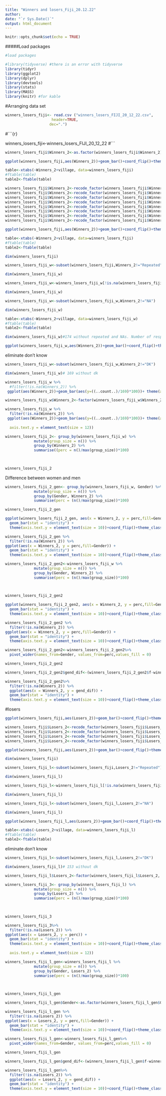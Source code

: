 ---
title: "Winners and losers_Fiji_20.12.22"
author: 
date: "`r Sys.Date()`"
output: html_document
---

```{r setup, include=FALSE}
knitr::opts_chunk$set(echo = TRUE)
```
#####Load packages

```{r}

#load packages

#library(tidyverse) #there is an error with tidyverse
library(tidyr)
library(ggplot2)
library(dplyr)
library(devtools)
library(stats)
library(MASS)
library(knitr) #for kable

```


#Arranging data set

```{r}

winners_losers_fiji<- read.csv ("winners_losers_FIJI_20_12_22.csv",
                     header=TRUE,
                    dec=".")

```

#```{r}

winners_losers_fiji<-winners_losers_FIJI_20_12_22
#```

```{r}
winners_losers_fiji$Winners_2<-as.factor(winners_losers_fiji$Winners_2)
```

```{r}
ggplot(winners_losers_fiji,aes(Winners_2))+geom_bar()+coord_flip()+theme_classic()
```
```{r}
table<-xtabs(~Winners_2+village, data=winners_losers_fiji)
#ftable(table)
table2<-ftable(table)
```



```{r}
winners_losers_fiji$Winners_2<-recode_factor(winners_losers_fiji$Winners_2,  "Vitawa village"= "Other villages")
winners_losers_fiji$Winners_2<-recode_factor(winners_losers_fiji$Winners_2,  "Nerby villages"= "Other villages")
winners_losers_fiji$Winners_2<-recode_factor(winners_losers_fiji$Winners_2,  "Navuniivi and Nayaunura"= "Other villages")
winners_losers_fiji$Winners_2<-recode_factor(winners_losers_fiji$Winners_2,  "Narewa village"= "Other villages")
winners_losers_fiji$Winners_2<-recode_factor(winners_losers_fiji$Winners_2,  "Villages"= "Community")
winners_losers_fiji$Winners_2<-recode_factor(winners_losers_fiji$Winners_2,  "Everyone"= "Community")
winners_losers_fiji$Winners_2<-recode_factor(winners_losers_fiji$Winners_2,  "Vatu-i-Ra owners"= "Clan")
winners_losers_fiji$Winners_2<-recode_factor(winners_losers_fiji$Winners_2,  "Nakorotubu"= "Nakorotubu district")
```

```{r}
ggplot(winners_losers_fiji,aes(Winners_2))+geom_bar()+coord_flip()+theme_classic()
```
```{r}
table<-xtabs(~Winners_2+village, data=winners_losers_fiji)
#ftable(table)
table2<-ftable(table)
```


```{r}
dim(winners_losers_fiji)
```
```{r}
winners_losers_fiji_w<-subset(winners_losers_fiji,Winners_2!="Repeated")

```

```{r}
dim(winners_losers_fiji_w)
```
```{r}
winners_losers_fiji_w<-winners_losers_fiji_w[!is.na(winners_losers_fiji_w$Winners_2),]#eliminate NAs 
```

```{r}
dim(winners_losers_fiji_w)
```


```{r}
winners_losers_fiji_w<-subset(winners_losers_fiji_w,Winners_2!="NA")
```

```{r}
dim(winners_losers_fiji_w)
```



```{r}
table<-xtabs(~Winners_2+village, data=winners_losers_fiji_w)
#ftable(table)
table2<-ftable(table)
```

```{r}
dim(winners_losers_fiji_w)#174 without repeated and NAs. Number of responses
```



```{r}
ggplot(winners_losers_fiji_w,aes(Winners_2))+geom_bar()+coord_flip()+theme_classic()
```



eliminate don't know
```{r}
winners_losers_fiji_w<-subset(winners_losers_fiji_w,Winners_2!="DK")
```

```{r}
dim(winners_losers_fiji_w)# 169 without dk
```


```{r}
winners_losers_fiji_w %>% 
  #filter(!is.na(Winners_2)) %>% 
 ggplot(aes(Winners_2))+geom_bar(aes(y=((..count..)/169)*100))+ theme(axis.text.x = element_text(angle = 90))+coord_flip()+theme_classic()
```  
```{r}
winners_losers_fiji_w$Winners_2<-factor(winners_losers_fiji_w$Winners_2, levels = c("Elders", "Clan", "Family", "Leaders", "Nakorotubu district", "Other villages","Women", "No one", "Fishers", "Poachers", "Community"))

```

```{r}
winners_losers_fiji_w %>% 
  filter(!is.na(Winners_2)) %>% 
 ggplot(aes(Winners_2))+geom_bar(aes(y=((..count..)/169)*100))+ theme(axis.text.x = element_text(angle = 90))+coord_flip()+theme_classic()+theme(
  
  axis.text.y = element_text(size = 12))
```


```{r}
winners_losers_fiji_2<- group_by(winners_losers_fiji_w) %>%
             mutate(group_size = n()) %>%
             group_by(Winners_2) %>%
             summarise((perc = n()/max(group_size))*100)
  
  
```



```{r}
winners_losers_fiji_2
```

Difference between women and men


```{r}
winners_losers_fiji_2_gen<- group_by(winners_losers_fiji_w, Gender) %>%# here we calculate the percentage of women of all women  who mentioned X category (women #respondents are 100%, and the same for men)
             mutate(group_size = n()) %>%
             group_by(Gender, Winners_2) %>%
             summarise(perc = (n()/max(group_size))*100)
```
```{r}
winners_losers_fiji_2_gen
```

```{r}
ggplot(winners_losers_fiji_2_gen, aes(x = Winners_2, y = perc,fill=Gender)) +
  geom_bar(stat = "identity") +
  theme(axis.text.y = element_text(size = 10))+coord_flip()+theme_classic()
```

```{r}
winners_losers_fiji_2_gen %>% 
  filter(!is.na(Winners_2)) %>% 
ggplot(aes(x = Winners_2, y = perc,fill=Gender)) +
  geom_bar(stat = "identity") +
  theme(axis.text.y = element_text(size = 10))+coord_flip()+theme_classic()
```


```{r}
winners_losers_fiji_2_gen2<-winners_losers_fiji_w %>%
             mutate(group_size = n()) %>%
             group_by(Gender, Winners_2) %>%
             summarise(perc = (n()/max(group_size))*100)
  
  
```



```{r}
winners_losers_fiji_2_gen2
```

```{r}
ggplot(winners_losers_fiji_2_gen2, aes(x = Winners_2, y = perc,fill=Gender)) + #here all respondents are 100%
  geom_bar(stat = "identity") +
  theme(axis.text.y = element_text(size = 10))+coord_flip()+theme_classic()
```

```{r}
winners_losers_fiji_2_gen2 %>% 
  filter(!is.na(Winners_2)) %>% 
ggplot(aes(x = Winners_2, y = perc,fill=Gender)) +
  geom_bar(stat = "identity") +
  theme(axis.text.y = element_text(size = 10))+coord_flip()+theme_classic()
```


```{r}
winners_losers_fiji_2_gen2<-winners_losers_fiji_2_gen2%>%
  pivot_wider(names_from=Gender, values_from=perc,values_fill = 0)
```


```{r}
winners_losers_fiji_2_gen2
```

```{r}
winners_losers_fiji_2_gen2$gend_dif<-(winners_losers_fiji_2_gen2$f-winners_losers_fiji_2_gen2$m)
```

```{r}
winners_losers_fiji_2_gen2%>%
  filter(!is.na(Winners_2)) %>% 
  ggplot(aes(x = Winners_2, y = gend_dif)) +
  geom_bar(stat = "identity") +
  theme(axis.text.y = element_text(size = 10))+coord_flip()+theme_classic()+ scale_y_continuous(limits = c(-5, 7.5))
```


#losers


```{r}
ggplot(winners_losers_fiji,aes(Losers_2))+geom_bar()+coord_flip()+theme_classic()
```


```{r}
winners_losers_fiji$Losers_2<-recode_factor(winners_losers_fiji$Losers_2,  "Yaubula Committee"="Committee")
winners_losers_fiji$Losers_2<-recode_factor(winners_losers_fiji$Losers_2,  "Narewa Village"="Other villages")
winners_losers_fiji$Losers_2<-recode_factor(winners_losers_fiji$Losers_2,  "Nakorotubu"="Nakorotubu district")
winners_losers_fiji$Losers_2<-recode_factor(winners_losers_fiji$Losers_2,  "Everyone"="Community")
```

```{r}
ggplot(winners_losers_fiji,aes(Losers_2))+geom_bar()+coord_flip()+theme_classic()
```
```{r}
dim(winners_losers_fiji)
```
```{r}
winners_losers_fiji_l<-subset(winners_losers_fiji,Losers_2!="Repeated")

```

```{r}
dim(winners_losers_fiji_l)
```
```{r}
winners_losers_fiji_l<-winners_losers_fiji_l[!is.na(winners_losers_fiji_l$Losers_2),]#eliminate NAs 
```

```{r}
dim(winners_losers_fiji_l)
```


```{r}
winners_losers_fiji_l<-subset(winners_losers_fiji_l,Losers_2!="NA")
```

```{r}
dim(winners_losers_fiji_l)
```
```{r}
ggplot(winners_losers_fiji_l,aes(Losers_2))+geom_bar()+coord_flip()+theme_classic()
```




```{r}
table<-xtabs(~Losers_2+village, data=winners_losers_fiji_l)
#ftable(table)
table2<-ftable(table)
```
eliminate don't know
```{r}
winners_losers_fiji_l<-subset(winners_losers_fiji_l,Losers_2!="DK")
```

```{r}
dim(winners_losers_fiji_l)# 153 without dk
```


```{r}
winners_losers_fiji_l$Losers_2<-factor(winners_losers_fiji_l$Losers_2, levels = c("Divers", "Youth", "Few villages", "Other villages",  "Nakorotubu district","Fishers", "Committee", "Community", "Women", "No one"))

```



```{r}
winners_losers_fiji_3<- group_by(winners_losers_fiji_l) %>%
             mutate(group_size = n()) %>%
             group_by(Losers_2) %>%
             summarise(perc = (n()/max(group_size))*100)
  
  
```



```{r}
winners_losers_fiji_3
```



```{r}
winners_losers_fiji_3%>% 
  filter(!is.na(Losers_2)) %>% 
ggplot(aes(x = Losers_2, y = perc)) +
  geom_bar(stat = "identity") +
  theme(axis.text.y = element_text(size = 10))+coord_flip()+theme_classic()+theme(
  
  axis.text.y = element_text(size = 12))
```


```{r}
winners_losers_fiji_l_gen<-winners_losers_fiji_l %>%
             mutate(group_size = n()) %>%
             group_by(Gender, Losers_2) %>%
             summarise(perc = (n()/max(group_size))*100)
  
  
```


```{r}
winners_losers_fiji_l_gen
```

```{r}
winners_losers_fiji_l_gen$Gender<-as.factor(winners_losers_fiji_l_gen$Gender)
```


```{r}
winners_losers_fiji_l_gen %>% 
  filter(!is.na(Losers_2)) %>% 
ggplot(aes(x = Losers_2, y = perc,fill=Gender)) +
  geom_bar(stat = "identity") +
  theme(axis.text.y = element_text(size = 10))+coord_flip()+theme_classic()
```



```{r}
winners_losers_fiji_l_gen<-winners_losers_fiji_l_gen%>%
  pivot_wider(names_from=Gender, values_from=perc,values_fill = 0)
```


```{r}
winners_losers_fiji_l_gen
```

```{r}
winners_losers_fiji_l_gen$gend_dif<-(winners_losers_fiji_l_gen$f-winners_losers_fiji_l_gen$m)
```

```{r}
winners_losers_fiji_l_gen%>%
  filter(!is.na(Losers_2)) %>% 
  ggplot(aes(x = Losers_2, y = gend_dif)) +
  geom_bar(stat = "identity") +
  theme(axis.text.y = element_text(size = 10))+coord_flip()+theme_classic()
```